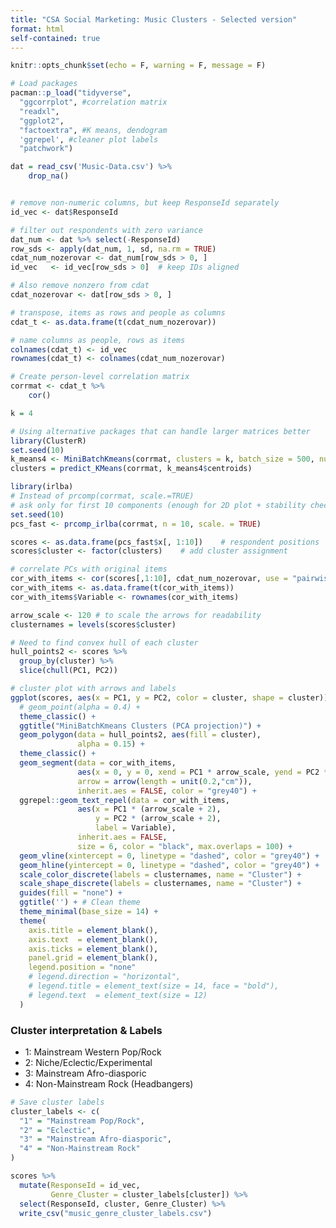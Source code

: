 ```yaml
---
title: "CSA Social Marketing: Music Clusters - Selected version"
format: html
self-contained: true
---
```


```r
knitr::opts_chunk$set(echo = F, warning = F, message = F)
```

```r

# Load packages
pacman::p_load("tidyverse", 
  "ggcorrplot", #correlation matrix
  "readxl", 
  "ggplot2", 
  "factoextra", #K means, dendogram
  'ggrepel', #cleaner plot labels
  "patchwork")
```

```r
dat = read_csv('Music-Data.csv') %>% 
    drop_na()


# remove non-numeric columns, but keep ResponseId separately
id_vec <- dat$ResponseId

# filter out respondents with zero variance
dat_num <- dat %>% select(-ResponseId)
row_sds <- apply(dat_num, 1, sd, na.rm = TRUE)
cdat_num_nozerovar <- dat_num[row_sds > 0, ]
id_vec   <- id_vec[row_sds > 0]  # keep IDs aligned

# Also remove nonzero from cdat
cdat_nozerovar <- dat[row_sds > 0, ]

# transpose, items as rows and people as columns
cdat_t <- as.data.frame(t(cdat_num_nozerovar))

# name columns as people, rows as items
colnames(cdat_t) <- id_vec
rownames(cdat_t) <- colnames(cdat_num_nozerovar)

# Create person-level correlation matrix
corrmat <- cdat_t %>% 
    cor() 
```

```r
k = 4

# Using alternative packages that can handle larger matrices better
library(ClusterR)
set.seed(10)
k_means4 <- MiniBatchKmeans(corrmat, clusters = k, batch_size = 500, num_init = 10)
clusters = predict_KMeans(corrmat, k_means4$centroids)

```

```r
library(irlba)
# Instead of prcomp(corrmat, scale.=TRUE)
# ask only for first 10 components (enough for 2D plot + stability checks)
set.seed(10)
pcs_fast <- prcomp_irlba(corrmat, n = 10, scale. = TRUE)
```

```r
scores <- as.data.frame(pcs_fast$x[, 1:10])    # respondent positions
scores$cluster <- factor(clusters)    # add cluster assignment

# correlate PCs with original items
cor_with_items <- cor(scores[,1:10], cdat_num_nozerovar, use = "pairwise.complete.obs")
cor_with_items <- as.data.frame(t(cor_with_items))  
cor_with_items$Variable <- rownames(cor_with_items)

arrow_scale <- 120 # to scale the arrows for readability
clusternames = levels(scores$cluster)

# Need to find convex hull of each cluster
hull_points2 <- scores %>%
  group_by(cluster) %>%
  slice(chull(PC1, PC2))

# cluster plot with arrows and labels
ggplot(scores, aes(x = PC1, y = PC2, color = cluster, shape = cluster)) +
  # geom_point(alpha = 0.4) +
  theme_classic() +
  ggtitle("MiniBatchKmeans Clusters (PCA projection)") +
  geom_polygon(data = hull_points2, aes(fill = cluster), 
               alpha = 0.15) +
  theme_classic() +
  geom_segment(data = cor_with_items,
               aes(x = 0, y = 0, xend = PC1 * arrow_scale, yend = PC2 * arrow_scale),
               arrow = arrow(length = unit(0.2,"cm")),
               inherit.aes = FALSE, color = "grey40") +
  ggrepel::geom_text_repel(data = cor_with_items,
               aes(x = PC1 * (arrow_scale + 2),
                   y = PC2 * (arrow_scale + 2),
                   label = Variable),
               inherit.aes = FALSE,
               size = 6, color = "black", max.overlaps = 100) +
  geom_vline(xintercept = 0, linetype = "dashed", color = "grey40") + 
  geom_hline(yintercept = 0, linetype = "dashed", color = "grey40") +
  scale_color_discrete(labels = clusternames, name = "Cluster") +
  scale_shape_discrete(labels = clusternames, name = "Cluster") +
  guides(fill = "none") +
  ggtitle('') + # Clean theme
  theme_minimal(base_size = 14) +
  theme(
    axis.title = element_blank(),
    axis.text  = element_blank(),
    axis.ticks = element_blank(),
    panel.grid = element_blank(),
    legend.position = "none"
    # legend.direction = "horizontal",
    # legend.title = element_text(size = 14, face = "bold"),
    # legend.text  = element_text(size = 12)
  )
```

### Cluster interpretation & Labels

- 1: Mainstream Western Pop/Rock
- 2: Niche/Eclectic/Experimental
- 3: Mainstream Afro-diasporic
- 4: Non-Mainstream Rock (Headbangers)


```r
# Save cluster labels
cluster_labels <- c(
  "1" = "Mainstream Pop/Rock",
  "2" = "Eclectic",
  "3" = "Mainstream Afro-diasporic",
  "4" = "Non-Mainstream Rock"
)

scores %>% 
  mutate(ResponseId = id_vec,
         Genre_Cluster = cluster_labels[cluster]) %>%
  select(ResponseId, cluster, Genre_Cluster) %>% 
  write_csv("music_genre_cluster_labels.csv")
```